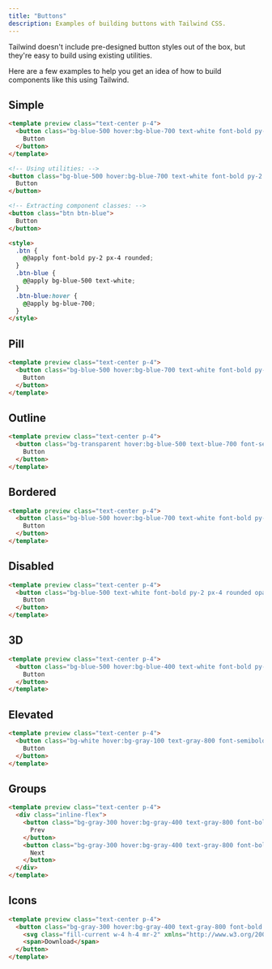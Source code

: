 ```yaml
---
title: "Buttons"
description: Examples of building buttons with Tailwind CSS.
---
```


Tailwind doesn't include pre-designed button styles out of the box, but they're easy to build using existing utilities.

Here are a few examples to help you get an idea of how to build components like this using Tailwind.

## Simple

```html
<template preview class="text-center p-4">
  <button class="bg-blue-500 hover:bg-blue-700 text-white font-bold py-2 px-4 rounded">
    Button
  </button>
</template>

<!-- Using utilities: -->
<button class="bg-blue-500 hover:bg-blue-700 text-white font-bold py-2 px-4 rounded">
  Button
</button>

<!-- Extracting component classes: -->
<button class="btn btn-blue">
  Button
</button>

<style>
  .btn {
    @@apply font-bold py-2 px-4 rounded;
  }
  .btn-blue {
    @@apply bg-blue-500 text-white;
  }
  .btn-blue:hover {
    @@apply bg-blue-700;
  }
</style>
```

## Pill

```html
<template preview class="text-center p-4">
  <button class="bg-blue-500 hover:bg-blue-700 text-white font-bold py-2 px-4 rounded-full">
    Button
  </button>
</template>
```

## Outline

```html
<template preview class="text-center p-4">
  <button class="bg-transparent hover:bg-blue-500 text-blue-700 font-semibold hover:text-white py-2 px-4 border border-blue-500 hover:border-transparent rounded">
    Button
  </button>
</template>
```

## Bordered

```html
<template preview class="text-center p-4">
  <button class="bg-blue-500 hover:bg-blue-700 text-white font-bold py-2 px-4 border border-blue-700 rounded">
    Button
  </button>
</template>
```

## Disabled

```html
<template preview class="text-center p-4">
  <button class="bg-blue-500 text-white font-bold py-2 px-4 rounded opacity-50 cursor-not-allowed">
    Button
  </button>
</template>
```

## 3D

```html
<template preview class="text-center p-4">
  <button class="bg-blue-500 hover:bg-blue-400 text-white font-bold py-2 px-4 border-b-4 border-blue-700 hover:border-blue-500 rounded">
    Button
  </button>
</template>
```

## Elevated

```html
<template preview class="text-center p-4">
  <button class="bg-white hover:bg-gray-100 text-gray-800 font-semibold py-2 px-4 border border-gray-400 rounded shadow">
    Button
  </button>
</template>
```

## Groups

```html
<template preview class="text-center p-4">
  <div class="inline-flex">
    <button class="bg-gray-300 hover:bg-gray-400 text-gray-800 font-bold py-2 px-4 rounded-l">
      Prev
    </button>
    <button class="bg-gray-300 hover:bg-gray-400 text-gray-800 font-bold py-2 px-4 rounded-r">
      Next
    </button>
  </div>
</template>
```

## Icons

```html
<template preview class="text-center p-4">
  <button class="bg-gray-300 hover:bg-gray-400 text-gray-800 font-bold py-2 px-4 rounded inline-flex items-center">
    <svg class="fill-current w-4 h-4 mr-2" xmlns="http://www.w3.org/2000/svg" viewBox="0 0 20 20"><path d="M13 8V2H7v6H2l8 8 8-8h-5zM0 18h20v2H0v-2z"/></svg>
    <span>Download</span>
  </button>
</template>
```
